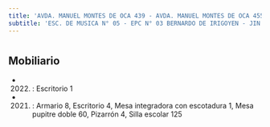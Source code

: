 ```yaml
---
title: 'AVDA. MANUEL MONTES DE OCA 439 - AVDA. MANUEL MONTES DE OCA 455'
subtitle: 'ESC. DE MUSICA N° 05 - EPC N° 03 BERNARDO DE IRIGOYEN - JIN A (EPCJS 03/05°) - Sup Inicial II B A Sup Primaria DE05 - ESC. DE MUSICA N° 05'
---
```


#


## Mobiliario

*  (2022) : Escritorio 1 

*  (2021) : Armario 8, Escritorio 4, Mesa integradora con escotadura 1, Mesa pupitre doble 60, Pizarrón 4, Silla escolar 125 



